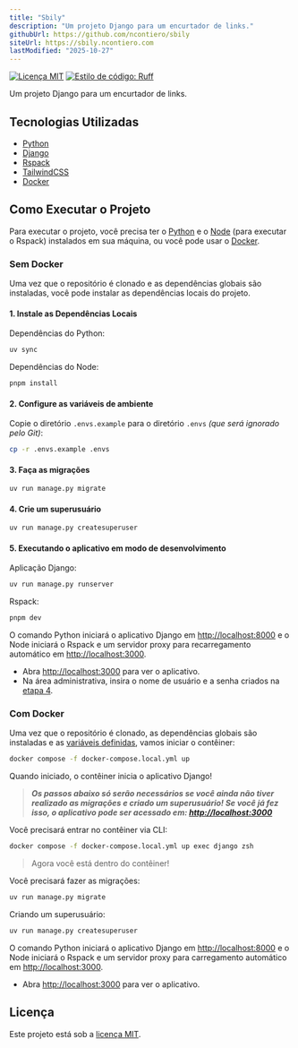```yaml
---
title: "Sbily"
description: "Um projeto Django para um encurtador de links."
githubUrl: https://github.com/ncontiero/sbily
siteUrl: https://sbily.ncontiero.com
lastModified: "2025-10-27"
---
```


[![Licença MIT](https://img.shields.io/badge/licence-MIT-blue)](https://github.com/ncontiero/sbily/blob/main/LICENSE)
[![Estilo de código: Ruff](https://img.shields.io/endpoint?url=https://raw.githubusercontent.com/astral-sh/ruff/main/assets/badge/format.json)](https://github.com/astral-sh/ruff)

Um projeto Django para um encurtador de links.

## Tecnologias Utilizadas

- [Python](https://www.python.org/)
- [Django](https://www.djangoproject.com/)
- [Rspack](https://rspack.dev/)
- [TailwindCSS](https://tailwindcss.com/)
- [Docker](https://www.docker.com/)

## Como Executar o Projeto

Para executar o projeto, você precisa ter o [Python](https://www.python.org/) e o [Node](https://nodejs.org/) (para executar o Rspack) instalados em sua máquina, ou você pode usar o [Docker](#com-docker).

### Sem Docker

Uma vez que o repositório é clonado e as dependências globais são instaladas, você pode instalar as dependências locais do projeto.

#### 1. Instale as Dependências Locais

Dependências do Python:

```bash title="terminal"
uv sync
```

Dependências do Node:

```bash title="terminal"
pnpm install
```

#### 2. Configure as variáveis de ambiente

Copie o diretório `.envs.example` para o diretório `.envs` _(que será ignorado pelo Git)_:

```bash title="terminal"
cp -r .envs.example .envs
```

#### 3. Faça as migrações

```bash title="terminal"
uv run manage.py migrate
```

#### 4. Crie um superusuário

```bash title="terminal"
uv run manage.py createsuperuser
```

#### 5. Executando o aplicativo em modo de desenvolvimento

Aplicação Django:

```bash title="terminal"
uv run manage.py runserver
```

Rspack:

```bash title="terminal"
pnpm dev
```

O comando Python iniciará o aplicativo Django em [http://localhost:8000](http://localhost:8000) e o Node iniciará o Rspack e um servidor proxy para recarregamento automático em [http://localhost:3000](http://localhost:3000).

- Abra [http://localhost:3000](http://localhost:3000) para ver o aplicativo.
- Na área administrativa, insira o nome de usuário e a senha criados na [etapa 4](#4-crie-um-superusuário).

### Com Docker

Uma vez que o repositório é clonado, as dependências globais são instaladas e as [variáveis definidas](#2-configure-as-variáveis-de-ambiente), vamos iniciar o contêiner:

```bash title="terminal"
docker compose -f docker-compose.local.yml up
```

Quando iniciado, o contêiner inicia o aplicativo Django!

> **_Os passos abaixo só serão necessários se você ainda não tiver realizado as migrações e criado um superusuário! Se você já fez isso, o aplicativo pode ser acessado em: [http://localhost:3000](http://localhost:3000)_**

Você precisará entrar no contêiner via CLI:

```bash title="terminal"
docker compose -f docker-compose.local.yml up exec django zsh
```

> Agora você está dentro do contêiner!

Você precisará fazer as migrações:

```bash title="terminal"
uv run manage.py migrate
```

Criando um superusuário:

```bash title="terminal"
uv run manage.py createsuperuser
```

O comando Python iniciará o aplicativo Django em [http://localhost:8000](http://localhost:8000) e o Node iniciará o Rspack e um servidor proxy para carregamento automático em [http://localhost:3000](http://localhost:3000).

- Abra [http://localhost:3000](http://localhost:3000) para ver o aplicativo.

## Licença

Este projeto está sob a [licença MIT](https://github.com/ncontiero/sbily/blob/main/LICENSE).
